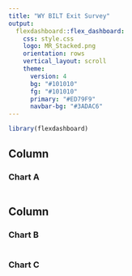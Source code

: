 ```yaml
---
title: "WY BILT Exit Survey"
output: 
  flexdashboard::flex_dashboard:
    css: style.css 
    logo: MR_Stacked.png
    orientation: rows
    vertical_layout: scroll
    theme: 
      version: 4
      bg: "#101010"
      fg: "#101010" 
      primary: "#ED79F9"
      navbar-bg: "#3ADAC6"
---
```


<script>
$('.navbar-logo').wrap('<a href="https://www.marzanoresearch.com/" target=_blank>');
</script>


```r
library(flexdashboard)
```

Column {data-width=650}
-----------------------------------------------------------------------

### Chart A

```r

```

Column {data-width=350}
-----------------------------------------------------------------------

### Chart B

```r

```

### Chart C

```r

```

